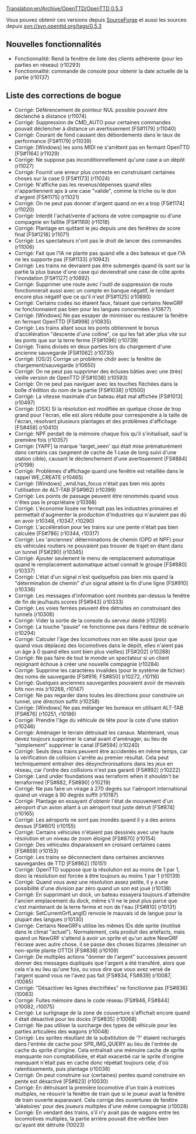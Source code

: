[[Translation:en/Archive/OpenTTD/OpenTTD 0.5.3]]


{{fr/Livraison|prec=en/Archive/OpenTTD/OpenTTD 0.5.2|suiv=en/Archive/OpenTTD/OpenTTD 0.6.0|date=15/09/2007}}

Vous pouvez obtenir ces versions depuis [http://sourceforge.net/project/showfiles.php?group_id=103924 SourceForge] et aussi les sources depuis svn://svn.openttd.org/tags/0.5.3

==Nouvelles fonctionnalités==
* Fonctionnalité: Rend la fenêtre de liste des clients adhérente (pour les parties en réseau) (r10293)
* Fonctionnalité: commande de console pour obtenir la date actuelle de la partie (r10137)

==Liste des corrections de bogue==
* Corrigé: Déférencement de pointeur NUL possible pouvant être déclenché à distance (r11074)
* Corrigé: Suppression de CMD_AUTO pour certaines commandes pouvait déclencher à distance un avertissement [FS#1179] (r11040)
* Corrigé: Courant de fond causant des débordements dans le taux de performance [FS#1179] (r11039)
* Corrigé: [Windows] les sons MIDI ne s'arrêtent pas en fermant OpenTTD [FS#1164] (r11029)
* Corrigé: Ne suppose pas inconditionnellement qu'une case a un dépôt (r11027)
* Corrigé: Fournit une erreur plus correcte en construisant certaines choses sur la case 0 [FS#1173] (r11024)
* Corrigé: N'affiche pas les revenus/dépenses quand elles n'appartiennent aps à une case "valide", comme la triche ou le don d'argent [FS#1175] (r11021)
* Corrigé: On ne peut pas donner d'argent quand on en a trop [FS#1174] (r11020)
* Corrigé: Interdit l'achat/vente d'actions de votre compagnie ou d'une compagnie en faillite [FS#1169] (r11018)
* Corrigé: Plantage en quittant le jeu depuis une des fenêtres de score final [FS#1218] (r11071)
* Corrigé: Les spectateurs n'ont pas le droit de lancer des commandes (r11006)
* Corrigé: Fait que l'IA ne plante pas quand elle a des bateaux et que l'IA ne les supporte pas [FS#1133] (r10942)
* Corrigé: Les trains ne devraient pas être submergés quand ils sont sur la partie la plus basse d'une case qui deviendrait une case de côte après l'inondation [FS#1127] (r10892)
* Corrigé: Supprimer une route avec l'outil de suppression de route fonctionnerait aussi avec un compte en banque négatif, le rendant encore plus négatif que ce qu'il n'est [FS#1125] (r10890)
* Corrigé: Certains codes iso étaient faux, faisant que certains NewGRF ne fonctionnaient pas bien pour les langues concernées (r10877)
* Corrigé: [Windows] Ne pas essayer de minimiser ou restaurer la fenêtre en fermant OpenTTD [FS#998] (r10835)
* Corrigé: Les trains allant sous les ponts obtiennent le bonus d'accélération "descente d'une colline", ce qui les fait aller plus vite sur les ponts que sur la terre ferme [FS#1096] (r10739)
* Corrigé: Trains divisés en deux parties lors du chargement d'une ancienne sauvegarde [FS#1062] (r10735)
* Corrigé: [OS/2] Corrige un problème chdir avec la fenêtre de chargement/sauvegarde (r10650)
* Corrigé: On ne peut pas supprimer des écluses bâties avec une (très) vieille version de OpenTTD [FS#1038] (r10593)
* Corrigé: On ne peut pas naviguer avec les touches fléchées dans la boîte d'édition du nom de la partie [FS#1038] (r10500)
* Corrigé: La vitesse maximale d'un bateau était mal affichée [FS#1013] (r10497)
* Corrigé: [OSX] Si la résolution est modifiée en quelque chose de trop grand pour l'écran, elle est alors réduite pour correspondre à la taille de l'écran, résolvant plusieurs plantages et des problèmes d'affichage [FS#458] (r10410)
* Corrigé: NPF perdait de la mémoire chaque fois qu'il s'initialisait, sauf la première fois (r10357)
* Corrigé: [YAPF] la marque 'target_seen' qui était mise prématurément dans certains cas (segment de cache de 1 case de long suivi d'une station cible), causant le déclenchement d'une avertissement [FS#884] (r10199)
* Corrigé: Problèmes d'affichage quand une fenêtre est retaillée dans le rappel WE_CREATE (r10465)
* Corrigé: [Windows] _wnd.has_focus n'était pas bien mis après l'utilisation de ALT-TAB [FS#962] (r10399)
* Corrigé: Les points de passage peuvent être renommés quand vous n'êtes pas le propriétaire (r10368)
* Corrigé: L'économie lissée ne fermait pas les industries primaires et permettait d'augmenter la production d'industries qui n'auraient pas dû en avoir (r10348, r10347, r10290)
* Corrigé: L'accélération pour les trains sur une pente n'était pas bien calculée [FS#786] (r10344, r10317)
* Corrigé: Les 'anciennes' déterminations de chemin (OPD et NPF) pour els véhicules routiers ne pouvaient pas trouver de trajet en étant dans un tunnel [FS#290] (r10345)
* Corrigé: Ajouter seulement le menu de remplacement automatique quand le remplacement automatique actuel connaît le groupe [FS#880] (r10337)
* Corrigé: L'état d'un signal n'est quelquefois pas bien mis quand la "détermination de chemin" d'un signal atteint la fin d'une ligne [FS#910] (r10336)
* Corrigé: Les messages d'information sont montrés par-dessus la fenêtre de fin de jeu/hauts scores [FS#943] (r10333)
* Corrigé: Les voies ferrées peuvent être détruites en construisant des tunnels (r10306)
* Corrigé: Vider la sortie de la console du serveur dédié (r10295)
* Corrigé: La touche "pause" ne fonctionne pas dans l'éditeur de scénario (r10294)
* Corrigé: Calculer l'âge des locomotives non en tête aussi (pour que quand vous déplacez des locomotives dans le dépôt, elles n'aient pas un âge à 0 quand elles sont bien plus vieilles) [FS#202] (r10288)
* Corrigé: Ne pas faire de tout le monde un spectateur si un client rejoignant échoue à créer une nouvelle compagnie (r10284)
* Corrigé: Supprime les caractères invalides (pour le système de fichier) des noms de sauvegarde [FS#916, FS#850] (r10272, r10116)
* Corrigé: Quelques anciennes sauvegardes pouvaient avoir de mauvais bits non mis (r10268, r10147)
* Corrigé: Ne pas regarder dans toutes les directions pour construire un tunnel, une direction suffit (r10258)
* Corrigé: [Windows] Ne pas mélanger les bureaux en utilisant ALT-TAB [FS#876] (r10251, r10186)
* Corrigé: Prendre l'âge du véhicule de tête pour la cote d'une station (r10246)
* Corrigé: Aménager le terrain détruisait les canaux. Maintenant, vous devez toujours supprimer le canal avant d'aménager, au lieu de "simplement" supprimer le canal [FS#594] (r10240)
* Corrigé: Seuls deux trains peuvent être accidentés en même temps, car la vérification de collision s'arrête au premier résultat. Cela peut techniquement entraîner des désynchronisations dans les jeux en réseau, car l'ordre des collisions n'est pas garanti [FS#892] (r10222)
* Corrigé: Land under foundations was terraform when it shouldn't be terraformed [FS#882, FS#890] (r10219)
* Corrigé: Ne pas faire un virage à 270 degrés sur l'aéroport international quand un virage à 90 degrés suffit (r10187)
* Corrigé: Plantage en essayant d'obtenir l'état de mouvement d'un aéroport d'un avion allant à un aéroport tout juste détruit [FS#874] (r10165)
* Corrigé: Les aéroports ne sont pas inondés quand il y a des avions dessus [FS#601] (r10155)
* Corrigé: Certains véhicules n'étaient pas dessinés avec une haute résolution et un niveau de zoom éloigné [FS#870] (r10154)
* Corrigé: Des véhicules disparaissent en croisant certaines cases [FS#869] (r10153)
* Corrigé: Les trains se déconnectent dans certaines anciennes sauvegardes de TTD [FS#862] (10151)
* Corrigé: OpenTTD suppose que la résolution est au moins de 1 par 1, donc la résolution est forcée à être toujours au moins 1 par 1 (r10139)
* Corrigé: Quand vous avez une résolution assez petite, il y a une possibilité d'une division par zéro quand un son est joué (r10138)
* Corrigé: En supprimant un dock, un bateau essayera toujours d'atteindre l'ancien emplacement du dock, même s'il ne le peut plus parce que c'est maintenant de la terre ferme et non de l'eau [FS#810] (r10131)
* Corrigé: SetCurrentGrfLangID renvoie le mauvais id de langue pour la plupart des langues (r10130)
* Corrigé: Certains NewGRFs utilise les mêmes IDs dde sprite (inutilisé dans le climat "actuel"). Normalement, cela produit des artéfacts, mais quand un NewGRF s'attend à avoir un sprite et qu'un autre NewGRF l'écrase avec autre chose, il se passe des choses bizarres (dessiner un non-sprite plante OTTD) [FS#838] (r10109)
* Corrigé: De multiples actions "donner de l'argent" successives peuvent donner des messages dupliqués que l'argent a été transféré, alors que cela n'a eu lieu qu'une fois, ou vous dire que vous avez versé de l'argent quand vous ne l'avez pas fait [FS#834, FS#839] (r10087, r10085)
* Corrigé: "Désactiver les lignes électrifiées" ne fonctionne pas [FS#836] (10083)
* Corrigé: Fuites mémoire dans le code réseau [FS#846, FS#844] (r10082, r10075)
* Corrigé: Le surlignage de la zone de couverture s'affichait encore quand il était désactivé pour les docks [FS#835] (r10068)
* Corrigé: Ne pas utiliser la surcharge des types de véhicule pour les parties articulées des wagons (r10048)
* Corrigé: Les sprites résultant de la substitution de '?' étaient rechargés dans l'entrée de cache pour SPR_IMG_QUERY au lieu de l'entrée de cache du sprite d'origine. Cela entraînait une mémoire cache de sprite manquante non comptabilisée, et était exacerbé car le sprite d'origine manquant n'était pas en cache donc répétait toujours cela; d'où ralentissements, puis plantage (r10038)
* Corrigé: On peut construire sur (certaines) pentes quand construire en pente est désactivé [FS#823] (r10030)
* Corrigé: En détruisant la première locomotive d'un train à motrices multiples, ne réouvrir la fenêtre de train que si le joueur avait la fenêtre de train ouverte auparavant. Cela corrige des ouvertures de fenêtre 'aléatoires' pour des joueurs multiples d'une même compagnie (r10028)
* Corrigé: En vendant des trains, s'il n'y avait pas de wagons entre les locomotives multiples, la partie arrière pouvait être vérifiée bien qu'ayant été détruite (10023)